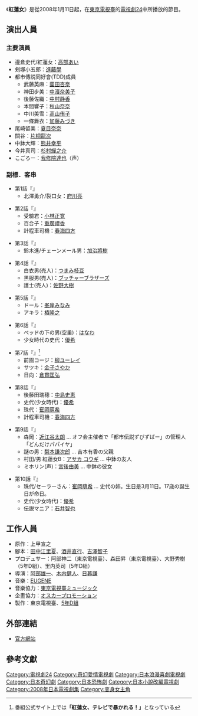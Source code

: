 {{japanese|japanese=コスプレ幽霊 紅蓮女|kana=コスプレゆうれい ぐれんおんな|romaji=Kosupureyuurei Gurenonna}}


《'''紅蓮女'''》是從2008年1月11日起，在[[東京電視臺|東京電視臺]]的[[電視劇24|電視劇24]]中所播放的節目。

== 演出人員 ==
=== 主要演員 ===
*邊倉史代/紅蓮女：[[高部あい|高部あい]]
*剣塚小五郎：[[進藤學|進藤學]]
*都市傳説同好會(TDD)成員
**武藤英麻：[[薗田杏奈|薗田杏奈]]
**神田步美：[[中濱奈美子|中濱奈美子]]
**後藤佐織：[[中村静香|中村静香]]
**本間響子：[[秋山奈奈|秋山奈奈]]
**中川美雪：[[高山侑子|高山侑子]]
**一條舞衣：[[加藤みづき|加藤みづき]]
*尾崎留美：[[夏目奈奈|夏目奈奈]]
*關谷：[[片桐龍次|片桐龍次]]
*中鉢大輝：[[熊井幸平|熊井幸平]]
*今井真司：[[杉村蟬之介|杉村蟬之介]]
*こごろー：[[我修院達也|我修院達也]]（声）

=== 副標．客串 ===
*第1話『{{lang|ja|都市伝説の女王 降臨}}』
**北澤勇介/裂口女：[[府川亮|府川亮]]

*第2話『{{lang|ja|VS 受験君}}』
**受驗君：[[小林正寛|小林正寛]]
**百合子：[[重廣禮香|重廣禮香]]
**計程車司機：[[春海四方|春海四方]]

*第3話『{{lang|ja|VS 恐怖のチェーンメール}}』
**鈴木進/チェーンメール男：[[加治將樹|加治將樹]]

*第4話『{{lang|ja|監禁!! 呪いの廃病院}}』
**白衣男(売人)：[[つまみ枝豆|つまみ枝豆]]
**黒服男(売人)：[[ブッチャーブラザーズ|ブッチャーブラザーズ]]
**護士(売人)：[[佐野大樹|佐野大樹]]

*第5話『{{lang|ja|呪いの裏花言葉}}』
**ドール：[[峯岸みなみ|峯岸みなみ]]
**アキラ：[[椿隆之|椿隆之]]

*第6話『{{lang|ja|ベットの下の殺人鬼}}』
**ベッドの下の男(空巢)：[[はなわ|はなわ]]
**少女時代の史代：[[優希|優希]]

*第7話『{{lang|ja|紅蓮女 遂にテレビで生放送}}』<ref>番組公式サイト上では'''「紅蓮女、テレビで暴かれる！」'''となっている</ref>
**前園コージ：[[柳ユーレイ|柳ユーレイ]]
**サツキ：[[金子さやか|金子さやか]]
**日向：[[倉貫匡弘|倉貫匡弘]]

* 第8話『{{lang|ja|スクープ！ 紅蓮女の正体}}』
**後藤田瑞穂：[[中島史恵|中島史恵]]
**史代(少女時代)：[[優希|優希]]
**珠代：[[寉岡萌希|寉岡萌希]]
**計程車司機：[[春海四方|春海四方]]

*第9話『{{lang|ja|恐怖！ 皆殺しコスプレパーティー}}』
**森岡：[[近江谷太朗|近江谷太朗]] … オフ会主催者で「都市伝説ずびずばー」の管理人「どんだけパパイヤ」
**謎の男：[[梨本謙次郎|梨本謙次郎]] … 吉本有香の父親
**村田/男 紅蓮女B：[[アサカ_コウギ|アサカ コウギ]] … 中鉢の友人
**ミホリン(声)：[[宮後由美|宮後由美]] … 中鉢の彼女

*第10話『{{lang|ja|走れ！ 呪いのセーラーさん}}』
**珠代/セーラーさん：[[寉岡萌希|寉岡萌希]] … 史代の姉。生日是3月11日。17歳の誕生日が命日。
**史代(少女時代)：[[優希|優希]]
**伝説マニア：[[石井智也|石井智也]]

== 工作人員 ==
*原作：上甲宣之
*腳本：[[田中江里夏|田中江里夏]]、[[酒井直行|酒井直行]]、[[吉澤智子|吉澤智子]]
*プロデュサー：阿部神二（東京電視臺）、森田昇（東京電視臺）、大野秀樹（5年D組）、里内英司（5年D組）
*導演：[[阿部雄一|阿部雄一]]、[[木内健人|木内健人]]、[[日暮謙|日暮謙]]
*音樂：[[EUGENE|EUGENE]]
*音樂協力：[[東京電視臺ミュージック|東京電視臺ミュージック]]
*企畫協力：[[オスカープロモーション|オスカープロモーション]]
*製作：東京電視臺、[[5年D組|5年D組]]

== 外部連結 ==
* [http://www.tv-tokyo.co.jp/guren/index.html 官方網站] {{Wayback|url=http://www.tv-tokyo.co.jp/guren/index.html |date=20201204090107 }}


{{電視節目的變遷|
電視台={{flagicon|Japan}} 日本 [[東京電視臺|東京電視臺]]|
播放檔次=[[電視劇24|電視劇24]]|
節目名稱=紅蓮女<br>（2008.1.11 - 2008.3.28）|
上一節目=[[死化粧師|死化粧師]]<br>（2007.10.5 - 2007.12.21）|
下一節目=[[模範秘書|模範秘書]]<br>（2008.4.11 - 2008.6.27）|
}}
{{電視劇24}}
== 參考文獻 ==

{{reflist}}

{{DEFAULTSORT:Kosupure Yuurei Gurenonna}}
[[Category:電視劇24|Category:電視劇24]]
[[Category:奇幻愛情電視劇|Category:奇幻愛情電視劇]]
[[Category:日本浪漫喜劇電視劇|Category:日本浪漫喜劇電視劇]]
[[Category:日本奇幻劇|Category:日本奇幻劇]]
[[Category:日本恐怖劇|Category:日本恐怖劇]]
[[Category:日本小說改編電視劇|Category:日本小說改編電視劇]]
[[Category:2008年日本電視劇集|Category:2008年日本電視劇集]]
[[Category:变身女主角|Category:变身女主角]]